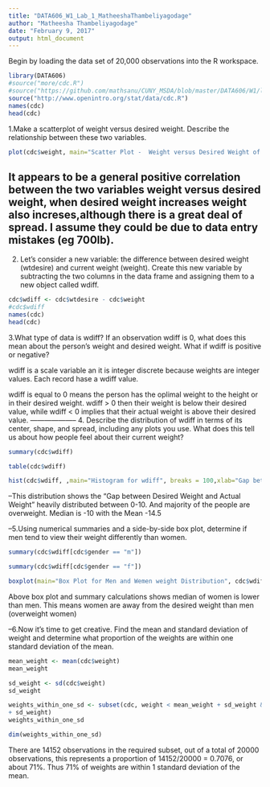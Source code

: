 ---
title: "DATA606_W1_Lab_1_MatheeshaThambeliyagodage"
author: "Matheesha Thambeliyagodage"
date: "February 9, 2017"
output: html_document
---
Begin by loading the data set of 20,000 observations into the R workspace.
```{r}
library(DATA606)
#source("more/cdc.R")
#source("https://github.com/mathsanu/CUNY_MSDA/blob/master/DATA606/W1/lab_1/cdc.R")
source("http://www.openintro.org/stat/data/cdc.R")
names(cdc)
head(cdc)
```
1.Make a scatterplot of weight versus desired weight. Describe the relationship between these two variables.
```{r}
plot(cdc$weight, main="Scatter Plot -  Weight versus Desired Weight of Passengers", cdc$wtdesire, xlab = "Weight", ylab = "Desired Weight",  col="purple", las = 1)
```
It appears to be a general positive correlation between the two variables weight versus desired weight, when desired weight increases weight also increses,although there is a great deal of spread. I assume they could be due to data entry mistakes (eg 700lb).
--
2. Let's consider a new variable: the difference between desired weight (wtdesire) and current weight (weight). Create this new variable by subtracting the two columns in the data frame and assigning them to a new object called wdiff.
```{r}
cdc$wdiff <- cdc$wtdesire - cdc$weight
#cdc$wdiff
names(cdc)
head(cdc)
```

3.What type of data is wdiff? If an observation wdiff is 0, what does this mean about the person's weight and desired weight. What if wdiff is positive or negative?

wdiff is a scale variable an it is integer discrete because weights are integer values. Each record hase a wdiff value.

wdiff is equal to 0 means the person has the oplimal weight to the height or in their desired weight. wdiff > 0
then their weight is below their desired value, while wdiff < 0 implies that their actual weight is above their
desired value.
--------------------
4. Describe the distribution of wdiff in terms of its center, shape, and spread, including any plots you use. What does this tell us about how people feel about their current weight?

```{r}
summary(cdc$wdiff)
```
```{r}
table(cdc$wdiff)
```
```{r}
hist(cdc$wdiff, ,main="Histogram for wdiff", breaks = 100,xlab="Gap between Desired Weight  and Actual Weight ", ylab = "Person Count",border="blue",     col="yellow")
```
--This distribution shows the "Gap between Desired  Weight and Actual Weight" heavily distributed between 0-10. And majority of the people are overweight. Median is -10 with the Mean -14.5

--5.Using numerical summaries and a side-by-side box plot, determine if men tend to view their weight differently than women.

```{r}
summary(cdc$wdiff[cdc$gender == "m"])
```

```{r}
summary(cdc$wdiff[cdc$gender == "f"])
```

```{r}
boxplot(main="Box Plot for Men and Wemen weight Distribution", cdc$wdiff ~ cdc$gender, xlab="Gender",  ylab = "wdiff",col="Red", outline = F)
```
Above box plot and summary calculations shows median of women is lower than men. This means women are away from the desired weight than men (overweight women)

--6.Now it's time to get creative. Find the mean and standard deviation of weight and determine what proportion of the weights are within one standard deviation of the mean.

```{r}
mean_weight <- mean(cdc$weight)
mean_weight
```

```{r}
sd_weight <- sd(cdc$weight)
sd_weight
```
```{r}
weights_within_one_sd <- subset(cdc, weight < mean_weight + sd_weight & weight > mean_weight -
+ sd_weight)
weights_within_one_sd
```
```{r}
dim(weights_within_one_sd)
```
There are 14152 observations in the required subset, out of a total of 20000 observations, this represents a
proportion of 14152/20000 = 0.7076, or about 71%. Thus 71% of weights are within 1 standard deviation of the
mean.
